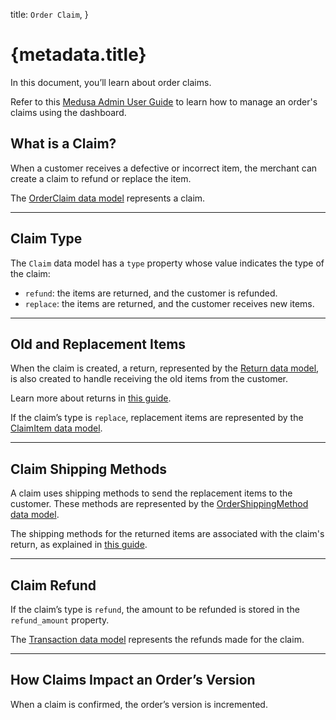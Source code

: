   title: `Order Claim`,
}

# {metadata.title}

In this document, you’ll learn about order claims.

<Note title="Looking for no-code docs?">

Refer to this [Medusa Admin User Guide](!user-guide!/orders/claims) to learn how to manage an order's claims using the dashboard.

</Note>

## What is a Claim?

When a customer receives a defective or incorrect item, the merchant can create a claim to refund or replace the item.

The [OrderClaim data model](/references/order/models/OrderClaim) represents a claim.

---

## Claim Type

The `Claim` data model has a `type` property whose value indicates the type of the claim:

- `refund`: the items are returned, and the customer is refunded.
- `replace`: the items are returned, and the customer receives new items.

---

## Old and Replacement Items

When the claim is created, a return, represented by the [Return data model](/references/order/models/Return), is also created to handle receiving the old items from the customer.

<Note>

Learn more about returns in [this guide](../return/page.mdx).

</Note>

If the claim’s type is `replace`, replacement items are represented by the [ClaimItem data model](/references/order/models/OrderClaimItem).

---

## Claim Shipping Methods

A claim uses shipping methods to send the replacement items to the customer. These methods are represented by the [OrderShippingMethod data model](/references/order/models/OrderShippingMethod).

The shipping methods for the returned items are associated with the claim's return, as explained in [this guide](../return/page.mdx#return-shipping-methods).

---

## Claim Refund

If the claim’s type is `refund`, the amount to be refunded is stored in the `refund_amount` property.

The [Transaction data model](/references/order/models/OrderTransaction) represents the refunds made for the claim.

---

## How Claims Impact an Order’s Version

When a claim is confirmed, the order’s version is incremented.

